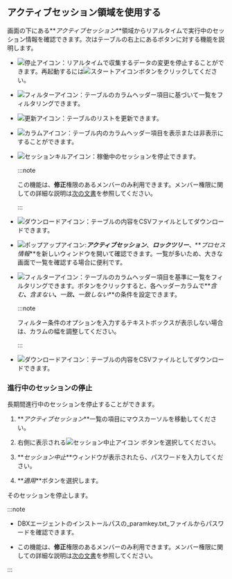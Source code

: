 ## アクティブセッション領域を使用する

画面の下にある**_アクティブセッション_**領域からリアルタイムで実行中のセッション情報を確認できます。次はテーブルの右上にあるボタンに対する機能を説明します。

<Xclude product='postgresql,mysql'>

-   ![停止アイコン](/img/ico-pause.svg)：リアルタイムで収集するデータの変更を停止することができます。再起動するには![スタートアイコン](/img/ico-play-grey.svg)ボタンをクリックしてください。

</Xclude>

<InDoc product='postgresql,mysql'>

-   ![フィルターアイコン](/img/ico-filter.svg)：テーブルのカラムヘッダー項目に基づいて一覧をフィルタリングできます。

</InDoc>

-   ![更新アイコン](/img/ico-refresh.svg)：テーブルのリストを更新できます。

-   ![カラムアイコン](/img/ico-column.svg)：テーブル内のカラムヘッダー項目を表示または非表示にすることができます。

<InDoc product='postgresql,mysql'>

-   ![セッションキルアイコン](/img/ico-kill-session.svg)：稼働中のセッションを停止できます。

    :::note

    この機能は、**修正**権限のあるメンバーのみ利用できます。メンバー権限に関しての詳細な説明は[次の文書](../project/project-structure#project-auth)を参照してください。

    :::

-   ![ダウンロードアイコン](/img/ico-download.svg)：テーブルの内容をCSVファイルとしてダウンロードできます。

-   ![ポップアップアイコン](/img/ic-popup.svg):**_アクティブセッション_**、**_ロックツリー_**、**_プロセス情報_**を新しいウィンドウを開いて確認できます。一覧が多いため、大きな画面で一覧を確認する場合に便利です。

</InDoc>

<Xclude product='postgresql,mysql'>

-   ![フィルターアイコン](/img/ico-filter.svg)：テーブルのカラムヘッダー項目を基準に一覧をフィルタリングできます。ボタンをクリックすると、各ヘッダーカラムで**_含む_**、**_含まない_**、**_一致_**、**_一致しない_**の条件を設定できます。

    :::note

    フィルター条件のオプションを入力するテキストボックスが表示しない場合は、カラムの幅を調整してください。

    :::

-   ![ダウンロードアイコン](/img/ico-download.svg)：テーブルの内容をCSVファイルとしてダウンロードできます。

### 進行中のセッションの停止

長期間進行中のセッションを停止することができます。

1.  **_アクティブセッション_**一覧の項目にマウスカーソルを移動してください。

2.  右側に表示される![セッション中止アイコン](/img/ic-kill-session.svg) ボタンを選択してください。

3.  **_セッション中止_**ウィンドウが表示されたら、パスワードを入力してください。

4.  **_適用_**ボタンを選択します。

そのセッションを停止します。

:::note

-   DBXエージェントのインストールパスの_paramkey.txt_ファイルからパスワードを確認できます。

-   この機能は、**修正**権限のあるメンバーのみ利用できます。メンバー権限に関しての詳細な説明は[次の文書](../project/project-structure#project-auth)を参照してください。

:::

</Xclude>

